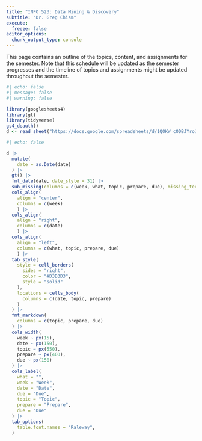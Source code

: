 ```yaml
---
title: "INFO 523: Data Mining & Discovery"
subtitle: "Dr. Greg Chism"
execute:
  freeze: false
editor_options: 
  chunk_output_type: console
---
```


This page contains an outline of the topics, content, and assignments for the semester. Note that this schedule will be updated as the semester progresses and the timeline of topics and assignments might be updated throughout the semester.

```r
#| echo: false
#| message: false
#| warning: false

library(googlesheets4)
library(gt)
library(tidyverse)
gs4_deauth()
d <- read_sheet("https://docs.google.com/spreadsheets/d/1QOKW_cODBJYroJMqXKDjQgJz_A705t3euAW8kqpFY_I/edit?usp=sharing")
```

```r
#| echo: false

d |>
  mutate(
    date = as.Date(date)
  ) |>
  gt() |>
  fmt_date(date, date_style = 31) |>
  sub_missing(columns = c(week, what, topic, prepare, due), missing_text = "") |>
  cols_align(
    align = "center", 
    columns = c(week)
    ) |>
  cols_align(
    align = "right", 
    columns = c(date)
    ) |>
  cols_align(
    align = "left", 
    columns = c(what, topic, prepare, due)
    ) |>
  tab_style(
    style = cell_borders(
      sides = "right",
      color = "#D3D3D3",
      style = "solid"
    ),
    locations = cells_body(
      columns = c(date, topic, prepare)
    )
  ) |>
  fmt_markdown(
    columns = c(topic, prepare, due)
  ) |>
  cols_width(
    week ~ px(15),
    date ~ px(150), 
    topic ~ px(550),
    prepare ~ px(400),
    due ~ px(150)
  ) |>
  cols_label(
    what = "",
    week = "Week",
    date = "Date", 
    due = "Due",
    topic = "Topic",
    prepare = "Prepare",
    due = "Due"
  ) |>
  tab_options(
    table.font.names = "Raleway",
  )
```
